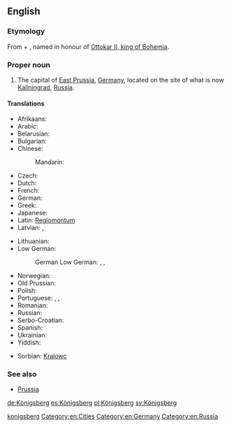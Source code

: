 ==English==
{{wikipedia|Königsberg}}
{{wikipedia|Kaliningrad}}

===Etymology===
From {{term|König||king|lang=de}} + {{term|berg||mountain|lang=de}}, named in honour of [[w:Ottokar II of Bohemia|Ottokar II, king of Bohemia]].

===Proper noun===
{{en-proper noun}}

# {{context|historical|lang=en}} The capital of [[East Prussia]], [[Germany]], located on the site of what is now [[Kaliningrad]], [[Russia]].

====Translations====
{{trans-top-also|former capital of East Prussia|Kaliningrad}}
* Afrikaans: {{t-|af|Koningsberg}}
* Arabic: {{t-|ar|كونيغسبرغ|sc=Arab}}
* Belarusian: {{t-|be|Каралявец|m|tr=Karaljávjec}}
* Bulgarian: {{t-|bg|Кьонигсберг|sc=Cyrl}}
* Chinese:
*: Mandarin: {{t|cmn|柯尼斯堡|tr=Kēnísībǎo|sc=Hani}}
* Czech: {{t-|cs|Královec|m}}
* Dutch: {{t-|nl|Koningsbergen}}
* French: {{t-|fr|Kœnigsberg|m}}
* German: {{t+|de|Königsberg|n}}
* Greek: {{t-|el|Καινιξβέργη}}
* Japanese: {{t-|ja|ケーニヒスベルク|tr=Kēnihisuberuku}}
* Latin: [[Regiomontum]]
* Latvian: {{t-|lv|Kēnigsberga}}, {{t-|lv|Karaļauči}}
{{trans-mid}}
* Lithuanian: {{t-|lt|Karaliaučius}}
* Low German:
*: German Low German: {{tø|nds-de|Königsbarg}} {{qualifier|in some dialects}}, {{tø|nds-de|Kensbarg}} {{qualifier|Natangian Low Prussian}}, {{tø|nds-de|Kensborg}} {{qualifier|Elbingian Low Prussian}}
* Norwegian: {{t-|no|Königsberg}}
* Old Prussian: {{tø|prg|Twanksta|Twānksta}}
* Polish: {{t-|pl|Królewiec|m}}
* Portuguese: {{t-|pt|Conisberga|f}}, {{t-|pt|Königsberg}}, {{t-|pt|Konigsberg}}
* Romanian: {{t-|ro|Königsberg}}
* Russian: {{t-|ru|Кёнигсберг|m|tr=Kjónigsberg, Kjonigsbérg}}
* Serbo-Croatian: {{t-|sh|Kraljevic}}
* Spanish: {{t+|es|Königsberg|m}}
* Ukrainian: {{t-|uk|Кенігсберг|m|tr=Kénihsberh, Kenihsbérh}}
* Yiddish: {{t-|yi|קעניגסבערג|tr=Kenigsberg}}
{{trans-bottom}}

{{checktrans-top}}
* Sorbian: [[Kralowc]]<!--which Sorbian? "hsb"? "dsb"?-->
{{checktrans-bottom}}

===See also===
* [[Prussia]]

[[Category:English terms spelled with Ö|konigsberg]]
[[Category:en:Cities]]
[[Category:en:Germany]]
[[Category:en:Russia]]

[[de:Königsberg]]
[[es:Königsberg]]
[[pl:Königsberg]]
[[sv:Königsberg]]